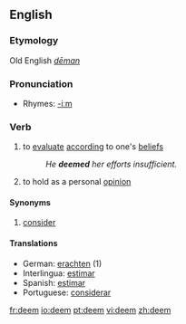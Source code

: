 ==English==
===Etymology===
Old English ''[[dēman]]''

===Pronunciation===
*Rhymes: [[Rhymes:English:-iːm|-iːm]]

===Verb===
{{en-verb}}

# to [[evaluate]] [[according]] to one's [[belief]]s
#:''He '''deemed''' her efforts insufficient.''
# to hold as a personal [[opinion]]

====Synonyms====
# [[consider]]

====Translations====
*German: [[erachten]] (1)
*Interlingua: [[estimar]]
*Spanish: [[estimar]]
*Portuguese: [[considerar]]

[[fr:deem]]
[[io:deem]]
[[pt:deem]]
[[vi:deem]]
[[zh:deem]]